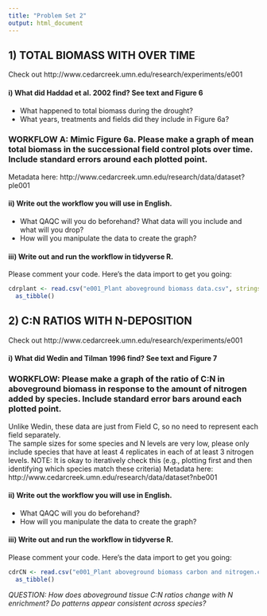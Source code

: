 ```yaml
---
title: "Problem Set 2"
output: html_document
---
```



## 1) TOTAL BIOMASS WITH OVER TIME 
Check out  http://www.cedarcreek.umn.edu/research/experiments/e001

#### i) What did Haddad et al. 2002 find? See text and Figure 6  
- What happened to total biomass during the drought?  
- What years, treatments and fields did they include in Figure 6a?

### WORKFLOW A: Mimic Figure 6a. Please make a graph of mean total biomass in the successional field control plots over time. Include standard errors around each plotted point. 

Metadata here: http://www.cedarcreek.umn.edu/research/data/dataset?ple001

#### ii) Write out the workflow you will use in English.
- What QAQC will you do beforehand? What data will you include and what will you drop?  
- How will you manipulate the data to create the graph?  


#### iii) Write out and run the workflow in tidyverse R.
Please comment your code. Here's the data import to get you going:
```r
cdrplant <- read.csv("e001_Plant aboveground biomass data.csv", stringsAsFactors = F, skip = 726) %>%
  as_tibble() 
```


## 2) C:N RATIOS WITH N-DEPOSITION
Check out  http://www.cedarcreek.umn.edu/research/experiments/e001  

#### i) What did Wedin and Tilman 1996 find? See text and Figure 7  

### WORKFLOW: Please make a graph of the ratio of C:N in aboveground biomass in response to the amount of nitrogen added by species. Include standard error bars around each plotted point.
Unlike Wedin, these data are just from Field C, so no need to represent each field separately.  
The sample sizes for some species and N levels are very low, please only include species that have at least 4 replicates in each of at least 3 nitrogen levels.  NOTE: It is okay to iteratively check this (e.g., plotting first and then identifying which species match these criteria)
Metadata here: http://www.cedarcreek.umn.edu/research/data/dataset?nbe001

#### ii) Write out the workflow you will use in English.
- What QAQC will you do beforehand?  
- How will you manipulate the data to create the graph?  


#### iii) Write out and run the workflow in tidyverse R.  
Please comment your code. Here's the data import to get you going:
```r
cdrCN <- read.csv("e001_Plant aboveground biomass carbon and nitrogen.csv", stringsAsFactors = F, skip = 491) %>%
  as_tibble()
```

*QUESTION: How does aboveground tissue C:N ratios change with N enrichment? Do patterns appear consistent across species?*
